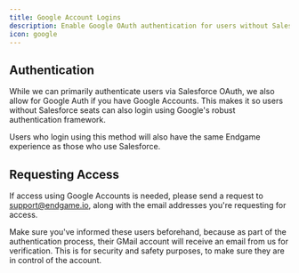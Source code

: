```yaml
---
title: Google Account Logins
description: Enable Google OAuth authentication for users without Salesforce seats
icon: google
---
```


## Authentication

While we can primarily authenticate users via Salesforce OAuth, we also allow for Google Auth if you have Google Accounts. This makes it so users without Salesforce seats can also login using Google's robust authentication framework.

Users who login using this method will also have the same Endgame experience as those who use Salesforce.

## Requesting Access

If access using Google Accounts is needed, please send a request to [support@endgame.io](mailto:support@endgame.io), along with the email addresses you're requesting for access.

<Warning>
  Make sure you've informed these users beforehand, because as part of the authentication process, their GMail account will receive an email from us for verification. This is for security and safety purposes, to make sure they are in control of the account.
</Warning>
